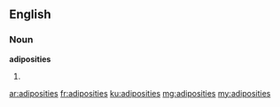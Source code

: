 ==English==

===Noun===
'''adiposities'''
# {{plural of|adiposity}}

[[ar:adiposities]]
[[fr:adiposities]]
[[ku:adiposities]]
[[mg:adiposities]]
[[my:adiposities]]